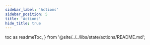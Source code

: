 ```yaml
---
sidebar_label: 'Actions'
sidebar_position: 5
title: 'Actions'
hide_title: true
---
```


  toc as readmeToc,
} from '@site/../../libs/state/actions/README.md';

<Readme />

<Docs />

<!-- Workaround for generating table of contents -->
<!-- See https://github.com/facebook/docusaurus/issues/3915#issuecomment-896193142 -->

